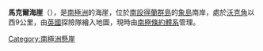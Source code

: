 '''馬克爾海崖'''（{{lang-en|Muckle Bluff}}），是[[南極洲|南極洲]]的海崖，位於[[南設得蘭群島|南設得蘭群島]]的[[象島_(南極洲)|象島]]南岸，處於[[沃克角|沃克角]]以西9公里，由[[英國|英國]]探險隊繪入地圖，現時由[[南極條約體系|南極條約體系]]管理。

{{coord|61|9|S|54|52|W|display=title}}

[[Category:南極洲懸崖|Category:南極洲懸崖]]


{{Antarctica-geo-stub}}